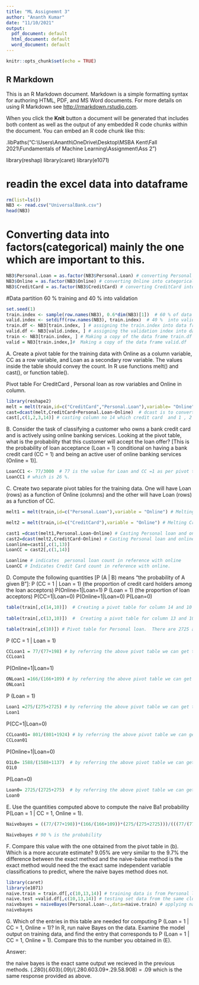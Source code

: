 ---
title: "ML Assignemnt 3"
author: "Ananth Kumar"
date: "11/10/2021"
output:
  pdf_document: default
  html_document: default
  word_document: default
---

```{r setup, include=FALSE}
knitr::opts_chunk$set(echo = TRUE)
```

## R Markdown

This is an R Markdown document. Markdown is a simple formatting syntax for authoring HTML, PDF, and MS Word documents. For more details on using R Markdown see <http://rmarkdown.rstudio.com>.

When you click the **Knit** button a document will be generated that includes both content as well as the output of any embedded R code chunks within the document. You can embed an R code chunk like this:

.libPaths("C:\\Users\\Ananth\\OneDrive\\Desktop\\MSBA Kent\\Fall 2021\\Fundamentals of Machine Learning\\Assignment\\Ass 2 ")


library(reshap)
library(caret)
library(e1071)


# readin the excel data into dataframe
```{r}
rm(list=ls()) 
NB3 <- read.csv("UniversalBank.csv") 
head(NB3) 
```
# Converting data into factors(categorical) mainly the one which are important to this.

```{r}
NB3$Personal.Loan = as.factor(NB3$Personal.Loan) # converting Personal Loan into categorical data 
NB3$Online = as.factor(NB3$Online) # converting Online into categorical data
NB3$CreditCard = as.factor(NB3$CreditCard) # converting CreditCard into categorical data
```

#Data partition 60 % training and 40 % into validation 
```{r}
set.seed(1)
train.index <- sample(row.names(NB3), 0.6*dim(NB3)[1])  # 60 % of data into training set
valid.index <- setdiff(row.names(NB3), train.index)  # 40 %  into validation set 
train.df <- NB3[train.index, ] # assigning the train.index into data frame 
valid.df <- NB3[valid.index, ] # assigning the validation index into data frame 
train <- NB3[train.index, ] # Making a copy of the data frame train.df
valid = NB3[train.index,]#  Making a copy of the data frame valid.df
```

A. Create a pivot table for the training data with Online as a column variable, CC as a row variable, and Loan as a secondary row variable. The values inside the table should convey the count. In R use functions melt() and cast(), or function table().

Pivot table For CreditCard , Personal loan as row variables and Online in column.

```{r}
library(reshape2)
melt = melt(train,id=c("CreditCard","Personal.Loan"),variable= "Online")
cast=dcast(melt,CreditCard+Personal.Loan~Online)  # dcast is to convert the data in CC , Personal loan and Online into pivot table.
cast[,c(1,2,3,14)] # casting column no 14 which credit card  and 1 , 2 , 3 column is  , personal loan, ID

```
B. Consider the task of classifying a customer who owns a bank credit card and is actively using online banking services. Looking at the pivot table, what is the probability that this customer will accept the loan offer? [This is the probability of loan acceptance (Loan = 1) conditional on having a bank credit card (CC = 1) and being an active user of online banking services (Online = 1)].
```{r}

LoanCC1 <- 77/3000  # 77 is the value for Loan and CC =1 as per pivot table.  and 300 is the total count of 1924 + 198 + 801 + 77 = 3000 
LoanCC1 # which is 26 %.
```


C. Create two separate pivot tables for the training data. One will have Loan (rows) as a function of Online (columns) and the other will have Loan (rows) as a function of CC.
```{r}

melt1 = melt(train,id=c("Personal.Loan"),variable = "Online") # Melting Personal loan and Online data into pivot table 

melt2 = melt(train,id=c("CreditCard"),variable = "Online") # Melting Credicard data with reference to online

cast1 =dcast(melt1,Personal.Loan~Online) # Casting Personal loan and online values 
cast2=dcast(melt2,CreditCard~Online) # Casting Personal loan and online values 
Loanline=cast1[,c(1,13)]  
LoanCC = cast2[,c(1,14)]

Loanline # indicates  personal loan count in reference with online 
LoanCC # Indicates Credit Card count in reference with online.
```

D. Compute the following quantities [P (A | B) means “the probability of A given B”]:
P (CC = 1 | Loan = 1) (the proportion of credit card holders among the loan acceptors)
P(Online=1|Loan=1)
P (Loan = 1) (the proportion of loan acceptors)
P(CC=1|Loan=0)
P(Online=1|Loan=0)
P(Loan=0)

```{r}

table(train[,c(14,10)])  # Creating a pivot table for column 14 and 10 which is credit card and personal loan 
          
table(train[,c(13,10)])  #  Creating a pivot table for column 13 and 10 which is online and personal loan 

table(train[,c(10)]) # Pivot table for Personal loan.  There are 2725 and 275. 
```
P (CC = 1 | Loan = 1)
```{r}
 
CCLoan1 = 77/(77+198) # by referring the above pivot table we can get the CC= 1 and Loan = 1 values, which is 77 divided by  CC = 0 and PL 1 198 
CCLoan1 
```
P(Online=1|Loan=1)
```{r}
ONLoan1 =166/(166+109) # by referring the above pivot table we can get the online = 1 and Loan = 1 values
ONLoan1
```
P (Loan = 1)
```{r}
Loan1 =275/(275+2725) # by referring the above pivot table we can get the Loan = 1 
Loan1
```
P(CC=1|Loan=0)
```{r}
CCLoan01= 801/(801+1924) # by referring the above pivot table we can get the CC = 1 and Loan = 0 values / CC 0 and PL 0 
CCLoan01
```

P(Online=1|Loan=0)
```{r}
O1L0= 1588/(1588+1137)  # by referring the above pivot table we can get the online = 1 and Loan = 0 values
O1L0
```
P(Loan=0)

```{r}

Loan0= 2725/(2725+275)  # by referring the above pivot table we can get the Loan = 0 values
Loan0
```


E. Use the quantities computed above to compute the naive Ba1 probability P(Loan = 1 | CC = 1, Online = 1).
```{r}
Naivebayes = ((77/(77+198))*(166/(166+109))*(275/(275+2725)))/(((77/(77+198))*(166/(166+109))*(275/(275+2725)))+((801/(801+1924))*(1588/(1588+1137))*2725/(2725+275)))

Naivebayes # 90 % is the probability 
```



F. Compare this value with the one obtained from the pivot table in (b). Which is a more accurate estimate? 9.05% are very similar to the 9.7% the difference between the exact method and the naive-baise method is the exact method would need the the exact same independent variable classifications to predict, where the naive bayes method does not.


```{r}
library(caret)
library(e1071)
naive.train = train.df[,c(10,13,14)] # training data is from Personal loan, Creditcard and online. column 
naive.test =valid.df[,c(10,13,14)] # testing set data from the same cloumns of data 
naivebayes = naiveBayes(Personal.Loan~.,data=naive.train) # applying naive bayes to personal loan and training data. 
naivebayes

```


G. Which of the entries in this table are needed for computing P (Loan = 1 | CC = 1, Online = 1)? In R, run naive Bayes on the data. Examine the model output on training data, and find the entry that corresponds to P (Loan = 1 | CC = 1, Online = 1). Compare this to the number you obtained in (E).

Answer: 

the naive bayes is the exact same output we recieved in the previous methods. (.280)(.603)(.09)/(.280.603.09+.29.58.908) = .09 which is the same response provided as above.
